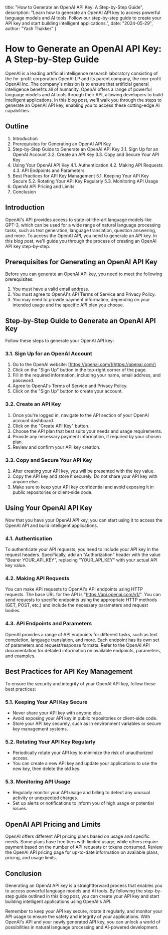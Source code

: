   title: "How to Generate an OpenAI API Key: A Step-by-Step Guide",
  description: "Learn how to generate an OpenAI API key to access powerful language models and AI tools. Follow our step-by-step guide to create your API key and start building intelligent applications.",
  date: "2024-05-29",
  author: "Yash Thakker"
}

# How to Generate an OpenAI API Key: A Step-by-Step Guide

OpenAI is a leading artificial intelligence research laboratory consisting of the for-profit corporation OpenAI LP and its parent company, the non-profit OpenAI Inc. The company's mission is to ensure that artificial general intelligence benefits all of humanity. OpenAI offers a range of powerful language models and AI tools through their API, allowing developers to build intelligent applications. In this blog post, we'll walk you through the steps to generate an OpenAI API key, enabling you to access these cutting-edge AI capabilities.

## Outline

1. Introduction
2. Prerequisites for Generating an OpenAI API Key
3. Step-by-Step Guide to Generate an OpenAI API Key
   3.1. Sign Up for an OpenAI Account
   3.2. Create an API Key
   3.3. Copy and Secure Your API Key
4. Using Your OpenAI API Key
   4.1. Authentication
   4.2. Making API Requests
   4.3. API Endpoints and Parameters
5. Best Practices for API Key Management
   5.1. Keeping Your API Key Secure
   5.2. Rotating Your API Key Regularly
   5.3. Monitoring API Usage
6. OpenAI API Pricing and Limits
7. Conclusion

## Introduction

OpenAI's API provides access to state-of-the-art language models like GPT-3, which can be used for a wide range of natural language processing tasks, such as text generation, language translation, question answering, and more. To access the OpenAI API, you need to generate an API key. In this blog post, we'll guide you through the process of creating an OpenAI API key step-by-step.

## Prerequisites for Generating an OpenAI API Key

Before you can generate an OpenAI API key, you need to meet the following prerequisites:

1. You must have a valid email address.
2. You must agree to OpenAI's API Terms of Service and Privacy Policy.
3. You may need to provide payment information, depending on your intended usage and the specific API plan you choose.

## Step-by-Step Guide to Generate an OpenAI API Key

Follow these steps to generate your OpenAI API key:

### 3.1. Sign Up for an OpenAI Account

1. Go to the OpenAI website: [https://openai.com/](https://openai.com/)
2. Click on the "Sign Up" button in the top-right corner of the page.
3. Fill in the required information, including your name, email address, and password.
4. Agree to OpenAI's Terms of Service and Privacy Policy.
5. Click on the "Sign Up" button to create your account.

### 3.2. Create an API Key

1. Once you're logged in, navigate to the API section of your OpenAI account dashboard.
2. Click on the "Create API Key" button.
3. Choose the API plan that best suits your needs and usage requirements.
4. Provide any necessary payment information, if required by your chosen plan.
5. Review and confirm your API key creation.

### 3.3. Copy and Secure Your API Key

1. After creating your API key, you will be presented with the key value.
2. Copy the API key and store it securely. Do not share your API key with anyone else.
3. Make sure to keep your API key confidential and avoid exposing it in public repositories or client-side code.

## Using Your OpenAI API Key

Now that you have your OpenAI API key, you can start using it to access the OpenAI API and build intelligent applications.

### 4.1. Authentication

To authenticate your API requests, you need to include your API key in the request headers. Specifically, add an "Authorization" header with the value "Bearer YOUR_API_KEY", replacing "YOUR_API_KEY" with your actual API key value.

### 4.2. Making API Requests

You can make API requests to OpenAI's API endpoints using HTTP requests. The base URL for the API is "https://api.openai.com/v1/". You can send requests to specific endpoints using the appropriate HTTP methods (GET, POST, etc.) and include the necessary parameters and request bodies.

### 4.3. API Endpoints and Parameters

OpenAI provides a range of API endpoints for different tasks, such as text completion, language translation, and more. Each endpoint has its own set of parameters and request/response formats. Refer to the OpenAI API documentation for detailed information on available endpoints, parameters, and examples.

## Best Practices for API Key Management

To ensure the security and integrity of your OpenAI API key, follow these best practices:

### 5.1. Keeping Your API Key Secure

- Never share your API key with anyone else.
- Avoid exposing your API key in public repositories or client-side code.
- Store your API key securely, such as in environment variables or secure key management systems.

### 5.2. Rotating Your API Key Regularly

- Periodically rotate your API key to minimize the risk of unauthorized access.
- You can create a new API key and update your applications to use the new key, then delete the old key.

### 5.3. Monitoring API Usage

- Regularly monitor your API usage and billing to detect any unusual activity or unexpected charges.
- Set up alerts or notifications to inform you of high usage or potential issues.

## OpenAI API Pricing and Limits

OpenAI offers different API pricing plans based on usage and specific needs. Some plans have free tiers with limited usage, while others require payment based on the number of API requests or tokens consumed. Review the OpenAI API pricing page for up-to-date information on available plans, pricing, and usage limits.

## Conclusion

Generating an OpenAI API key is a straightforward process that enables you to access powerful language models and AI tools. By following the step-by-step guide outlined in this blog post, you can create your API key and start building intelligent applications using OpenAI's API.

Remember to keep your API key secure, rotate it regularly, and monitor your API usage to ensure the safety and integrity of your applications. With OpenAI's API and your newly generated API key, you can unlock a world of possibilities in natural language processing and AI-powered development.